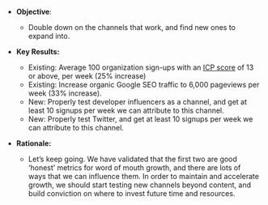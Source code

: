 * **Objective**:
    * Double down on the channels that work, and find new ones to expand into. 

* **Key Results:**
    * Existing: Average 100 organization sign-ups with an [ICP score](/handbook/growth/sales/crm) of 13 or above, per week (25% increase)  
    * Existing: Increase organic Google SEO traffic to 6,000 pageviews per week (33% increase).
    * New: Properly test developer influencers as a channel, and get at least 10 signups per week we can attribute to this channel. 
    * New: Properly test Twitter, and get at least 10 signups per week we can attribute to this channel. 

* **Rationale:**
    * Let’s keep going. We have validated that the first two are good ‘honest’ metrics for word of mouth growth, and there are lots of ways that we can influence them. In order to maintain and accelerate growth, we should start testing new channels beyond content, and build conviction on where to invest future time and resources. 
